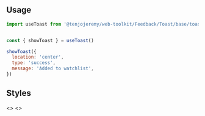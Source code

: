 
<Meta title='Feedback|Notifications/Toast' />

## Usage

```js
import useToast from '@tenjojeremy/web-toolkit/Feedback/Toast/base/toast.index'

```

```js

const { showToast } = useToast()

 ```

```js
showToast({
  location: 'center',
  type: 'success',
  message: 'Added to watchlist',
})
 ```

## Styles

<Preview>
<Story name='All Styles'>
   <>
    <Variants />
  </>
</Story>
</Preview>

<Preview>
<Story name='Example'>
   <>
    <Example />
  </>
</Story>
</Preview>

